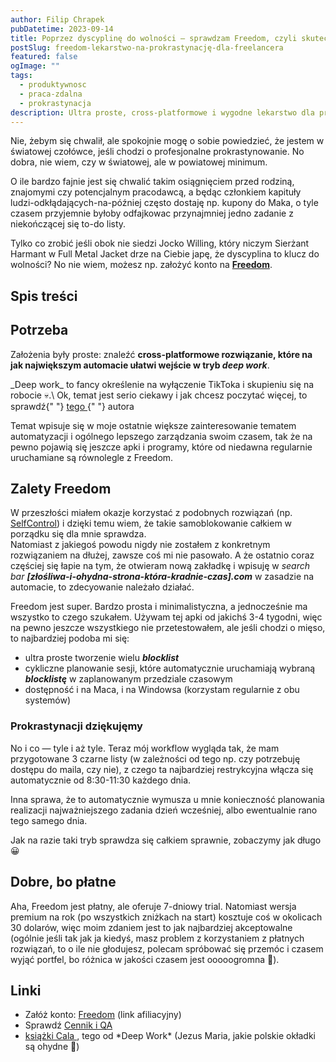 ```yaml
---
author: Filip Chrapek
pubDatetime: 2023-09-14
title: Poprzez dyscyplinę do wolności — sprawdzam Freedom, czyli skuteczne remedium dla rozproszonego freelancera.
postSlug: freedom-lekarstwo-na-prokrastynację-dla-freelancera
featured: false
ogImage: ""
tags:
  - produktywnosc
  - praca-zdalna
  - prokrastynacja
description: Ultra proste, cross-platformowe i wygodne lekarstwo dla profesjonalnych odkładaczy-na-później. Pożegnaj prokrastynację i przywitaj efektywną pracę zdalną!
---
```




Nie, żebym się chwalił, ale spokojnie mogę o sobie powiedzieć, że jestem w światowej czołówce, jeśli chodzi o profesjonalne prokrastynowanie.
No dobra, nie wiem, czy w światowej, ale w powiatowej minimum.

O ile bardzo fajnie jest się chwalić takim osiągnięciem przed rodziną, znajomymi czy potencjalnym pracodawcą, a będąc członkiem kapituły ludzi-odkłądających-na-później często dostaję np. kupony do Maka, o tyle czasem przyjemnie byłoby odfajkowac przynajmniej jedno zadanie z niekończącej się to-do listy.

Tylko co zrobić jeśli obok nie siedzi Jocko Willing, który niczym Sierżant Harmant w Full Metal Jacket drze na Ciebie japę, że dyscyplina to klucz do wolności? No nie wiem, możesz np. założyć konto na **<a href="https://freedom.sjv.io/Wq9dYn" target="_blank">Freedom</a>**.

<BlogPostImage
  src={letsGoJocko}
  alt="Jocko Willing, kiedy mu powiesz, że wstałeś o 4 rano i przebiegłeś półmaraton na bosaka z hantlem 24 kg zawieszonym na szyi"
  figcaption="Jocko Willing, kiedy mu powiesz, że wstałeś o 4 rano i przebiegłeś półmaraton na bosaka z hantlem 24 kg zawieszonym na szyi"
/>

## Spis treści

## Potrzeba

Założenia były proste: znaleźć **cross-platformowe rozwiązanie, które na jak największym automacie ułatwi wejście w tryb _deep work_**.

<Callout>
  _Deep work_ to fancy określenie na wyłączenie TikToka i skupieniu się na
  robocie 💀.\ Ok, temat jest serio ciekawy i jak chcesz poczytać więcej, to
  sprawdź{" "}
  <a href="https://calnewport.com/" target="_blank">
    tego
  </a>{" "}
  autora
</Callout>

Temat wpisuje się w moje ostatnie większe zainteresowanie tematem automatyzacji i ogólnego lepszego zarządzania swoim czasem, tak że na pewno pojawią się jeszcze apki i programy, które od niedawna regularnie uruchamiane są równolegle z Freedom.

## Zalety Freedom

W przeszłości miałem okazje korzystać z podobnych rozwiązań (np. <a href="https://selfcontrolapp.com/" target="_blank">SelfControl</a>) i dzięki temu wiem, że takie samoblokowanie całkiem w porządku się dla mnie sprawdza.\
Natomiast z jakiegoś powodu nigdy nie zostałem z konkretnym rozwiązaniem na dłużej, zawsze coś mi nie pasowało. A że ostatnio coraz częściej się łapie na tym, że otwieram nową zakładkę i wpisuję w _search bar_ **_[złośliwa-i-ohydna-strona-która-kradnie-czas].com_** w zasadzie na automacie, to zdecyowanie należało działać.

Freedom jest super. Bardzo prosta i minimalistyczna, a jednocześnie ma wszystko to czego szukałem. Używam tej apki od jakichś 3-4 tygodni, więc na pewno jeszcze wszystkiego nie przetestowałem, ale jeśli chodzi o mięso, to najbardziej podoba mi się:

- ultra proste tworzenie wielu **_blocklist_**
- cykliczne planowanie sesji, które automatycznie uruchamiają wybraną **_blocklistę_** w zaplanowanym przedziale czasowym
- dostępność i na Maca, i na Windowsa (korzystam regularnie z obu systemów)

### Prokrastynacji dziękujęmy

No i co — tyle i aż tyle. Teraz mój workflow wygląda tak, że mam przygotowane 3 czarne listy (w zależności od tego np. czy potrzebuję dostępu do maila, czy nie), z czego ta najbardziej restrykcyjna włącza się automatycznie od 8:30-11:30 każdego dnia.

Inna sprawa, że to automatycznie wymusza u mnie konieczność planowania realizacji najważniejszego zadania dzień wcześniej, albo ewentualnie rano tego samego dnia.

Jak na razie taki tryb sprawdza się całkiem sprawnie, zobaczymy jak długo 😀

## Dobre, bo płatne

Aha, Freedom jest płatny, ale oferuje 7-dniowy trial. Natomiast wersja premium na rok (po wszystkich zniżkach na start) kosztuje coś w okolicach 30 dolarów, więc moim zdaniem jest to jak najbardziej akceptowalne (ogólnie jeśli tak jak ja kiedyś, masz problem z korzystaniem z płatnych rozwiązań, to o ile nie głodujesz, polecam spróbować się przemóc i czasem wyjąć portfel, bo różnica w jakości czasem jest ooooogromna 🙂).

## Linki

- Załóż konto: <a href="https://freedom.sjv.io/Wq9dYn" target="_blank">Freedom</a> (link afiliacyjny)
- Sprawdź <a href="https://freedom.to/upgrade" target="_blank">Cennik i QA</a>
- <a href="https://lubimyczytac.pl/autor/128664/cal-newport" target="_blank">
    książki Cala
  </a>
  , tego od *Deep Work* (Jezus Maria, jakie polskie okładki są ohydne 🤢)
